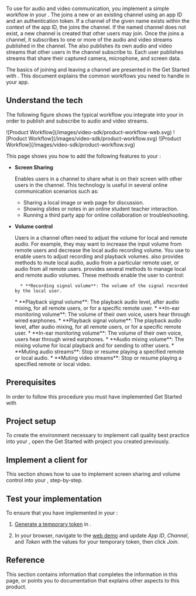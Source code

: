 


To use <Vg k="VSDK" /> for audio and video communication, you implement a simple workflow in your <Vpl k="CLIENT" />. The <Vpl k="CLIENT" /> joins a new or an existing channel using an app ID and an authentication token. If a channel of the given name exists within the context of the app ID, the <Vpl k="CLIENT" /> joins the channel. If the named channel does not exist, a new channel is created that other users may join. Once the <Vpl k="CLIENT" /> joins a channel, it subscribes to one or more of the audio and video streams published in the channel. The <Vpl k="CLIENT" /> also publishes its own audio and video streams that other users in the channel subscribe to. Each user publishes streams that share their captured camera, microphone, and screen data.

The basics of joining and leaving a channel are presented in the <Link to="../get-started/get-started-sdk?platform={{platform.PATH}}">Get Started with <Vpd k="NAME"/></Link>. This document explains the common workflows you need to handle in your app.


## Understand the tech

The following figure shows the typical workflow you integrate into your <Vpl k="CLIENT" /> in order to publish and subscribe to audio and video streams.

<PlatformWrapper platform="web">
![Product Workflow](/images/video-sdk/product-workflow-web.svg)
</PlatformWrapper>

<PlatformWrapper platform="android">
![Product Workflow](/images/video-sdk/product-workflow.svg)
</PlatformWrapper>

<PlatformWrapper platform="ios">
![Product Workflow](/images/video-sdk/product-workflow.svg)
</PlatformWrapper>

This page shows you how to add the following features to your <Vpl k="CLIENT" />:

* **Screen Sharing**

    Enables users in a channel to share what is on their screen with other users in the channel. This technology is useful in several online communication scenarios such as:

    * Sharing a local image or web page for discussion.
    * Showing slides or notes in an online student teacher interaction.
    * Running a third party app for online collaboration or troubleshooting.

* **Volume control**

    Users in a channel often need to adjust the volume for local and remote audio. For example, they may want to increase the input volume from remote users and decrease the local audio recording volume. You use <Vg k="VSDK" /> to enable <Vpl k="CLIENT" /> users to adjust recording and playback volumes. <Vg k="VSDK" /> also provides methods to mute local audio, audio from a particular remote user, or audio from all remote users. <Vg k="VSDK" /> provides several methods to manage local and remote audio volumes. These methods enable the user to control:

        * **Recording signal volume**: The volume of the signal recorded by the local user.
    <PlatformWrapper platform="android">
        * **Playback signal volume**: The playback audio level, after audio mixing, for all remote users, or for a specific remote user.
        * **In-ear monitoring volume**: The volume of their own voice, users hear through wired earphones.
    </PlatformWrapper>
    <PlatformWrapper platform="ios">
        * **Playback signal volume**: The playback audio level, after audio mixing, for all remote users, or for a specific remote user.
        * **In-ear monitoring volume**: The volume of their own voice, users hear through wired earphones.
    </PlatformWrapper>
        * **Audio mixing volume**: The mixing volume for local playback and for sending to other users.
        * **Muting audio streams**: Stop or resume playing a specified remote or local audio.
    <PlatformWrapper platform="web">
        * **Muting video streams**: Stop or resume playing a specified remote or local video.
    </PlatformWrapper>

## Prerequisites

In order to follow this procedure you must have implemented <Link to="../get-started/get-started-sdk?platform={{platform.PATH}}">Get Started with <Vpd k="NAME"/></Link>

## Project setup

To create the environment necessary to implement call quality best practice into your <Vpl k="CLIENT" />, open the <Link to="../get-started/get-started-sdk?platform={{platform.PATH}}">Get Started with <Vpd k="NAME"/></Link> project you created previously.

<ProjectSetup />

## Implement a client for <Vpd k="PRODUCT" />

This section shows how to use <Vg k="VSDK" /> to implement screen sharing and volume control into your <Vpl k="CLIENT" />, step-by-step.

<ProjectImplement />


## Test your implementation

To ensure that you have implemented <Vpd k="PRODUCT" /> in your <Vpl k="CLIENT" />:

1. [Generate a temporary token](../reference/manage-agora-account#generate-a-temporary-token) in <Vg k="CONSOLE" /> .

2. In your browser, navigate to the [<Vg k="COMPANY" /> web demo](https://webdemo.agora.io/agora-web-showcase/examples/Agora-Web-Tutorial-1to1-Web/) and update _App ID_, _Channel_, and _Token_ with the values for your temporary token, then click _Join_.
<ProjectTest />

## Reference

This section contains information that completes the information in this page, or points you to documentation that explains other aspects to this product.

<Reference />
